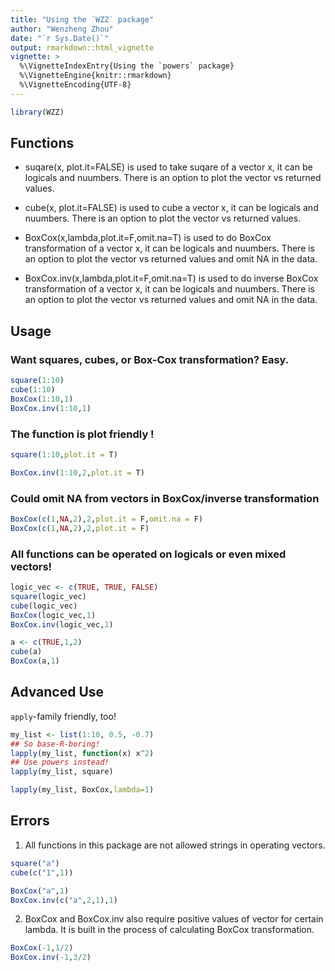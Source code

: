 ```yaml
---
title: "Using the `WZZ` package"
author: "Wenzheng Zhou"
date: "`r Sys.Date()`"
output: rmarkdown::html_vignette
vignette: >
  %\VignetteIndexEntry{Using the `powers` package}
  %\VignetteEngine{knitr::rmarkdown}
  %\VignetteEncoding{UTF-8}
---
```


```r
library(WZZ)
```

## Functions

- suqare(x, plot.it=FALSE) is used to take suqare of a vector x, it can be logicals and nuumbers. 
There is an option to plot the vector vs returned values.

- cube(x, plot.it=FALSE) is used to cube a vector x,  it can be logicals and nuumbers. 
There is an option to plot the vector vs returned values.

- BoxCox(x,lambda,plot.it=F,omit.na=T) is used to do BoxCox transformation of a vector x, it can be logicals and nuumbers. 
There is an option to plot the vector vs returned values and omit NA in the data.

- BoxCox.inv(x,lambda,plot.it=F,omit.na=T) is used to do inverse BoxCox transformation of a vector x, 
it can be logicals and nuumbers. 
There is an option to plot the vector vs returned values and omit NA in the data.

## Usage

### Want squares, cubes, or Box-Cox transformation? Easy.

```r
square(1:10)
cube(1:10)
BoxCox(1:10,1)
BoxCox.inv(1:10,1)
```

### The function is plot friendly !

```r
square(1:10,plot.it = T)
```

```r
BoxCox.inv(1:10,2,plot.it = T)
```

### Could omit NA from vectors in BoxCox/inverse transformation

```r
BoxCox(c(1,NA,2),2,plot.it = F,omit.na = F)
BoxCox(c(1,NA,2),2,plot.it = F)
```

### All functions can be operated on logicals or even mixed vectors!

```r
logic_vec <- c(TRUE, TRUE, FALSE)
square(logic_vec)
cube(logic_vec)
BoxCox(logic_vec,1)
BoxCox.inv(logic_vec,1)
```
```r
a <- c(TRUE,1,2)
cube(a)
BoxCox(a,1)
```

## Advanced Use

`apply`-family friendly, too!

```r
my_list <- list(1:10, 0.5, -0.7) 
## So base-R-boring!
lapply(my_list, function(x) x^2) 
## Use powers instead!
lapply(my_list, square)
```

```r
lapply(my_list, BoxCox,lambda=1)
```

## Errors

1. All functions in this package are not allowed strings in operating vectors. 

```r
square("a")
cube(c("1",1))
```
```r
BoxCox("a",1)
BoxCox.inv(c("a",2,1),1)
```

2. BoxCox and BoxCox.inv also require positive values of vector for certain lambda. It is built in the process of calculating BoxCox transformation.

```r
BoxCox(-1,1/2)
BoxCox.inv(-1,3/2)
```

